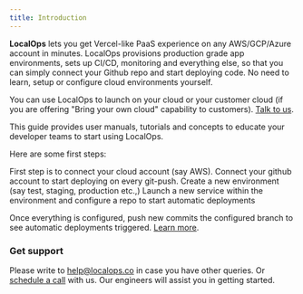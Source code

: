 ```yaml
---
title: Introduction
---
```


**LocalOps** lets you get Vercel-like PaaS experience on any AWS/GCP/Azure account in minutes. LocalOps provisions
production grade app environments, sets up CI/CD, monitoring and everything else, so that you can simply connect your
Github repo and start deploying code. No need to learn, setup or configure cloud environments yourself.

You can use LocalOps to launch on your cloud or your customer cloud (if you are offering "Bring your own cloud"
capability to customers). [Talk to us](https://go.localops.co/meet).

This guide provides user manuals, tutorials and concepts to educate your developer teams to start using LocalOps.

Here are some first steps:

<CardGroup cols={2}>
  <Card title="Connect your cloud account" icon="user-lock" href="/accounts/aws">
    First step is to connect your cloud account (say AWS).
  </Card>
  <Card title="Connect GitHub account" icon="code" href="/accounts/connect-github">
    Connect your github account to start deploying on every git-push.
  </Card>
  <Card title="Spin up new environment" icon="container-storage" href="/environments/create">
    Create a new environment (say test, staging, production etc.,)
  </Card>
  <Card title="Launch a new service" icon="rocket" href="/environments/services/create">
    Launch a new service within the environment and configure a repo to start automatic deployments
  </Card>
</CardGroup>

Once everything is configured, push new commits the configured branch to see automatic deployments triggered.
[Learn more](services/deploy.md).

### Get support

Please write to help@localops.co in case you have other queries. Or [schedule a call](https://go.localops.co/meet) with
us. Our engineers will assist you in getting started.
